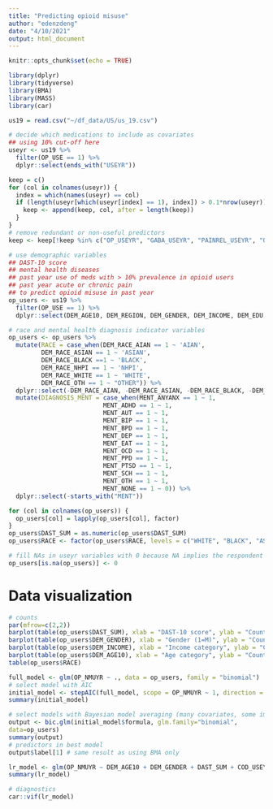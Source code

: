 ```yaml
---
title: "Predicting opioid misuse"
author: "edenzdeng"
date: "4/10/2021"
output: html_document
---
```


```r
knitr::opts_chunk$set(echo = TRUE)
```
```r
library(dplyr)
library(tidyverse)
library(BMA)
library(MASS)
library(car)
```

```r
us19 = read.csv("~/df_data/US/us_19.csv")

# decide which medications to include as covariates
## using 10% cut-off here
useyr <- us19 %>%
  filter(OP_USE == 1) %>%
  dplyr::select(ends_with("USEYR"))

keep = c()
for (col in colnames(useyr)) {
  index = which(names(useyr) == col)
  if (length(useyr[which(useyr[index] == 1), index]) > 0.1*nrow(useyr)) {
    keep <- append(keep, col, after = length(keep))
  }
}
# remove redundant or non-useful predictors
keep <- keep[!keep %in% c("OP_USEYR", "GABA_USEYR", "PAINREL_USEYR", "OTCOTH_USEYR")]

# use demographic variables
## DAST-10 score
## mental health diseases
## past year use of meds with > 10% prevalence in opioid users
## past year acute or chronic pain
## to predict opioid misuse in past year
op_users <- us19 %>%
  filter(OP_USE == 1) %>%
  dplyr::select(DEM_AGE10, DEM_REGION, DEM_GENDER, DEM_INCOME, DEM_EDU, OP_NMUYR, DAST_SUM, all_of(keep), starts_with("MENT"), starts_with("DEM_RACE"), PAIN_ACUTEYR, PAIN_CHRONICYR)

# race and mental health diagnosis indicator variables
op_users <- op_users %>%
  mutate(RACE = case_when(DEM_RACE_AIAN == 1 ~ 'AIAN',
         DEM_RACE_ASIAN == 1 ~ 'ASIAN',
         DEM_RACE_BLACK ==1 ~ 'BLACK',
         DEM_RACE_NHPI == 1 ~ 'NHPI',
         DEM_RACE_WHITE == 1 ~ 'WHITE',
         DEM_RACE_OTH == 1 ~ "OTHER")) %>%
  dplyr::select(-DEM_RACE_AIAN, -DEM_RACE_ASIAN, -DEM_RACE_BLACK, -DEM_RACE_OTH, -DEM_RACE_WHITE, -DEM_RACE_NHPI) %>%
  mutate(DIAGNOSIS_MENT = case_when(MENT_ANYANX == 1 ~ 1,
                          MENT_ADHD == 1 ~ 1,
                          MENT_AUT == 1 ~ 1,
                          MENT_BIP == 1 ~ 1,
                          MENT_BPD == 1 ~ 1,
                          MENT_DEP == 1 ~ 1,
                          MENT_EAT == 1 ~ 1,
                          MENT_OCD == 1 ~ 1,
                          MENT_PPD == 1 ~ 1,
                          MENT_PTSD == 1 ~ 1,
                          MENT_SCH == 1 ~ 1,
                          MENT_OTH == 1 ~ 1,
                          MENT_NONE == 1 ~ 0)) %>%
  dplyr::select(-starts_with("MENT"))

for (col in colnames(op_users)) {
  op_users[col] = lapply(op_users[col], factor)
}
op_users$DAST_SUM = as.numeric(op_users$DAST_SUM)
op_users$RACE <- factor(op_users$RACE, levels = c("WHITE", "BLACK", "ASIAN", "AIAN", "NHPI", "OTHER"))

# fill NAs in useyr variables with 0 because NA implies the respondent did not indicate use of the medication at all
op_users[is.na(op_users)] <- 0
```

# Data visualization
```r
# counts
par(mfrow=c(2,2))
barplot(table(op_users$DAST_SUM), xlab = "DAST-10 score", ylab = "Count")
barplot(table(op_users$DEM_GENDER), xlab = "Gender (1=M)", ylab = "Count")
barplot(table(op_users$DEM_INCOME), xlab = "Income category", ylab = "Count")
barplot(table(op_users$DEM_AGE10), xlab = "Age category", ylab = "Count")
table(op_users$RACE)
```

```r
full_model <- glm(OP_NMUYR ~ ., data = op_users, family = "binomial")
# select model with AIC
initial_model <- stepAIC(full_model, scope = OP_NMUYR ~ 1, direction = "backward")
summary(initial_model)

# select models with Bayesian model averaging (many covariates, some important)
output <- bic.glm(initial_model$formula, glm.family="binomial",
data=op_users)
summary(output)
# predictors in best model
output$label[1] # same result as using BMA only

lr_model <- glm(OP_NMUYR ~ DEM_AGE10 + DEM_GENDER + DAST_SUM + COD_USEYR + HYD_USEYR + OXY_USEYR + TRAM_USEYR + ACE_USEYR + DEX_USEYR + NAP_USEYR + SED_USEYR + RACE, data = op_users, family = "binomial")
summary(lr_model)

# diagnostics
car::vif(lr_model)
```